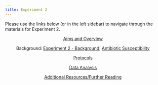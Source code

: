 ```yaml
---
title: Experiment 2
---
```


Please use the links below (or in the left sidebar) to navigate through the materials for Experiment 2.

<center>| [Aims and Overview](./2aims.qmd)  

Background: [Experiment 2 - Background](./2intro1.qmd); [Antibiotic Susceptibility](./2intro2.qmd) 

[Protocols](./2protocols.qmd) 

[Data Analysis](./2data.qmd) 

[Additional Resources/Further Reading](./2further.qmd) </center>
